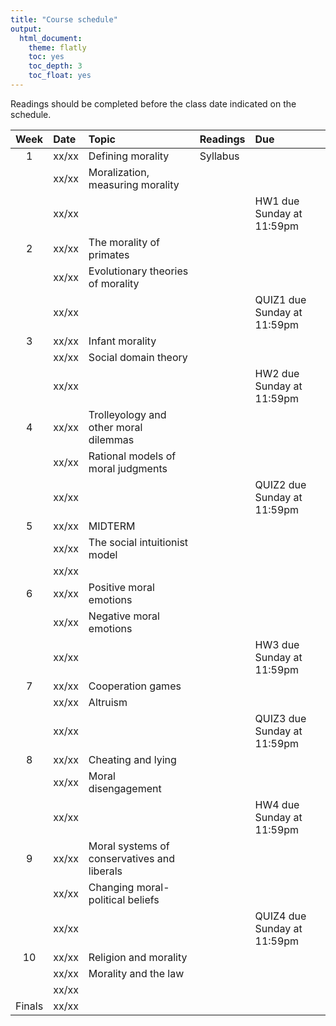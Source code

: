 ```yaml
---
title: "Course schedule"
output:
  html_document:
    theme: flatly
    toc: yes
    toc_depth: 3
    toc_float: yes
---
```


Readings should be completed before the class date indicated on the schedule. 

|Week | Date | Topic             | Readings | Due | 
|:---:|:-----|:---------------|:---------|:---------|
| 1   | xx/xx| Defining morality | Syllabus | |
|    | xx/xx|  Moralization, measuring morality|  | 
|    | xx/xx|  | |HW1 due Sunday at 11:59pm | 
| 2   | xx/xx|  The morality of primates| | |
|    | xx/xx|  Evolutionary theories of morality| |  |
|    | xx/xx|  | | QUIZ1 due Sunday at 11:59pm |
| 3   | xx/xx|  Infant morality| |  |
|    | xx/xx|  Social domain theory| |  |
|    | xx/xx|  | |HW2 due Sunday at 11:59pm |
| 4   | xx/xx|  Trolleyology and other moral dilemmas   | |  |
|    | xx/xx|  Rational models of moral judgments| | |
|    | xx/xx|  | |QUIZ2 due Sunday at 11:59pm  |
| 5   | xx/xx|  MIDTERM| | | 
|    | xx/xx|  The social intuitionist model | | |
|    | xx/xx|  | | |
| 6   | xx/xx|  Positive moral emotions| | |
|    | xx/xx|  Negative moral emotions| | |
|    | xx/xx|  | |HW3 due Sunday at 11:59pm |
| 7   | xx/xx|  Cooperation games| | |
|    | xx/xx|  Altruism| | |
|    | xx/xx|  | |QUIZ3 due Sunday at 11:59pm |
| 8   | xx/xx|  Cheating and lying| |  |
|    | xx/xx|  Moral disengagement| | |
|    | xx/xx|  | |HW4 due Sunday at 11:59pm |
| 9   | xx/xx|  Moral systems of conservatives and liberals| | |
|    | xx/xx|  Changing moral-political beliefs| | |
|    | xx/xx|  | | QUIZ4 due Sunday at 11:59pm|
| 10   | xx/xx|  Religion and morality| | |
|    | xx/xx|  Morality and the law| | |
|    | xx/xx|  | | |
| Finals   | xx/xx|  | | | 




